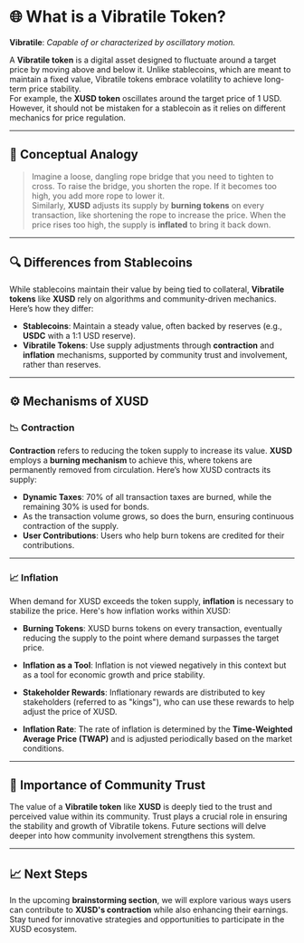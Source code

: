 # 🌐 What is a Vibratile Token?

**Vibratile**: *Capable of or characterized by oscillatory motion.*

A **Vibratile token** is a digital asset designed to fluctuate around a target price by moving above and below it. Unlike stablecoins, which are meant to maintain a fixed value, Vibratile tokens embrace volatility to achieve long-term price stability.  
For example, the **XUSD token** oscillates around the target price of 1 USD. However, it should not be mistaken for a stablecoin as it relies on different mechanics for price regulation.

---

## 🧠 Conceptual Analogy

> Imagine a loose, dangling rope bridge that you need to tighten to cross. To raise the bridge, you shorten the rope. If it becomes too high, you add more rope to lower it.  
Similarly, **XUSD** adjusts its supply by **burning tokens** on every transaction, like shortening the rope to increase the price. When the price rises too high, the supply is **inflated** to bring it back down.

---

## 🔍 Differences from Stablecoins

While stablecoins maintain their value by being tied to collateral, **Vibratile tokens** like **XUSD** rely on algorithms and community-driven mechanics.  
Here’s how they differ:

- **Stablecoins**: Maintain a steady value, often backed by reserves (e.g., **USDC** with a 1:1 USD reserve).
- **Vibratile Tokens**: Use supply adjustments through **contraction** and **inflation** mechanisms, supported by community trust and involvement, rather than reserves.

---

## ⚙️ Mechanisms of XUSD

### 📉 Contraction

**Contraction** refers to reducing the token supply to increase its value. **XUSD** employs a **burning mechanism** to achieve this, where tokens are permanently removed from circulation. Here’s how XUSD contracts its supply:

- **Dynamic Taxes**: 70% of all transaction taxes are burned, while the remaining 30% is used for bonds.
- As the transaction volume grows, so does the burn, ensuring continuous contraction of the supply.
- **User Contributions**: Users who help burn tokens are credited for their contributions.

---

### 📈 Inflation

When demand for XUSD exceeds the token supply, **inflation** is necessary to stabilize the price. Here's how inflation works within XUSD:

- **Burning Tokens**: XUSD burns tokens on every transaction, eventually reducing the supply to the point where demand surpasses the target price.
- **Inflation as a Tool**: Inflation is not viewed negatively in this context but as a tool for economic growth and price stability.
- **Stakeholder Rewards**: Inflationary rewards are distributed to key stakeholders (referred to as "kings"), who can use these rewards to help adjust the price of XUSD.

- **Inflation Rate**: The rate of inflation is determined by the **Time-Weighted Average Price (TWAP)** and is adjusted periodically based on the market conditions.

---

## 🤝 Importance of Community Trust

The value of a **Vibratile token** like **XUSD** is deeply tied to the trust and perceived value within its community. Trust plays a crucial role in ensuring the stability and growth of Vibratile tokens. Future sections will delve deeper into how community involvement strengthens this system.

---

## 📈 Next Steps

In the upcoming **brainstorming section**, we will explore various ways users can contribute to **XUSD's contraction** while also enhancing their earnings. Stay tuned for innovative strategies and opportunities to participate in the XUSD ecosystem.
